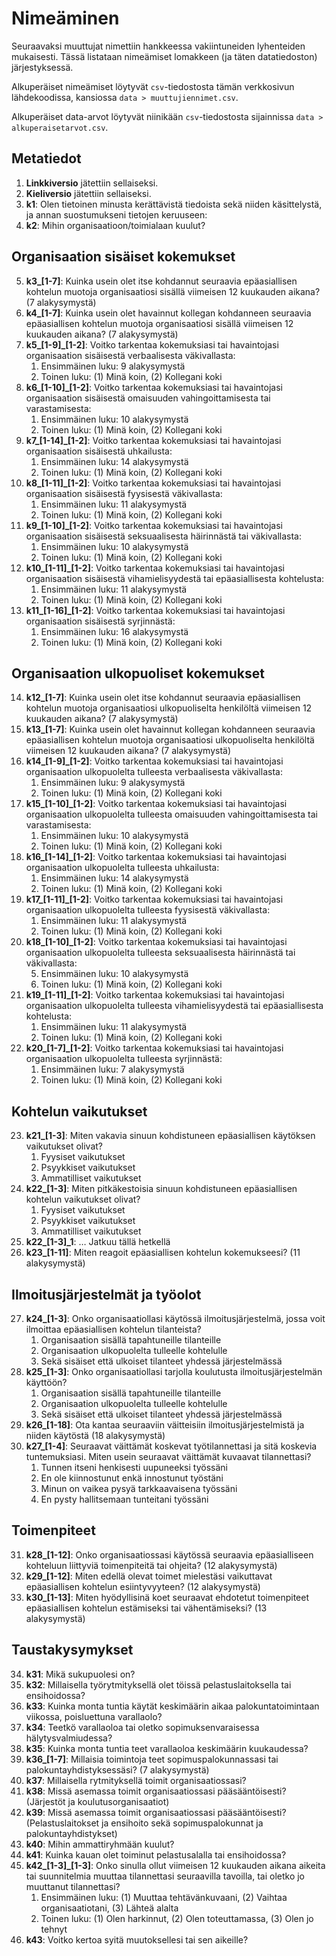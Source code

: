 # Nimeäminen {#sec-nimeaminen}

Seuraavaksi muuttujat nimettiin hankkeessa vakiintuneiden lyhenteiden mukaisesti. Tässä listataan nimeämiset lomakkeen (ja täten datatiedoston) järjestyksessä.

Alkuperäiset nimeämiset löytyvät `csv`-tiedostosta tämän verkkosivun lähdekoodissa, kansiossa `data > muuttujiennimet.csv`.

Alkuperäiset data-arvot löytyvät niinikään `csv`-tiedostosta sijainnissa `data > alkuperaisetarvot.csv`.

## Metatiedot {#sec-nimeaminen-metatiedot}

1.  **Linkkiversio** jätettiin sellaiseksi.
2.  **Kieliversio** jätettiin sellaiseksi.
3.  **k1**: Olen tietoinen minusta kerättävistä tiedoista sekä niiden käsittelystä, ja annan suostumukseni tietojen keruuseen:
4.  **k2**: Mihin organisaatioon/toimialaan kuulut?

## Organisaation sisäiset kokemukset {#sec-nimeaminen-sisaisetkokemukset}

5.  **k3\_\[1-7\]**: Kuinka usein olet itse kohdannut seuraavia epäasiallisen kohtelun muotoja organisaatiosi sisällä viimeisen 12 kuukauden aikana? (7 alakysymystä)
6.  **k4\_\[1-7\]**: Kuinka usein olet havainnut kollegan kohdanneen seuraavia epäasiallisen kohtelun muotoja organisaatiosi sisällä viimeisen 12 kuukauden aikana? (7 alakysymystä)
7.  **k5\_\[1-9\]\_\[1-2\]**: Voitko tarkentaa kokemuksiasi tai havaintojasi organisaation sisäisestä verbaalisesta väkivallasta:
    1.  Ensimmäinen luku: 9 alakysymystä
    2.  Toinen luku: (1) Minä koin, (2) Kollegani koki
8.  **k6\_\[1-10\]\_\[1-2\]**: Voitko tarkentaa kokemuksiasi tai havaintojasi organisaation sisäisestä omaisuuden vahingoittamisesta tai varastamisesta:
    1.  Ensimmäinen luku: 10 alakysymystä
    2.  Toinen luku: (1) Minä koin, (2) Kollegani koki
9.  **k7\_\[1-14\]\_\[1-2\]**: Voitko tarkentaa kokemuksiasi tai havaintojasi organisaation sisäisestä uhkailusta:
    1.  Ensimmäinen luku: 14 alakysymystä
    2.  Toinen luku: (1) Minä koin, (2) Kollegani koki
10. **k8\_\[1-11\]\_\[1-2\]**: Voitko tarkentaa kokemuksiasi tai havaintojasi organisaation sisäisestä fyysisestä väkivallasta:
    1.  Ensimmäinen luku: 11 alakysymystä
    2.  Toinen luku: (1) Minä koin, (2) Kollegani koki
11. **k9\_\[1-10\]\_\[1-2\]**: Voitko tarkentaa kokemuksiasi tai havaintojasi organisaation sisäisestä seksuaalisesta häirinnästä tai väkivallasta:
    1.  Ensimmäinen luku: 10 alakysymystä
    2.  Toinen luku: (1) Minä koin, (2) Kollegani koki
12. **k10\_\[1-11\]\_\[1-2\]**: Voitko tarkentaa kokemuksiasi tai havaintojasi organisaation sisäisestä vihamielisyydestä tai epäasiallisesta kohtelusta:
    1.  Ensimmäinen luku: 11 alakysymystä
    2.  Toinen luku: (1) Minä koin, (2) Kollegani koki
13. **k11\_\[1-16\]\_\[1-2\]**: Voitko tarkentaa kokemuksiasi tai havaintojasi organisaation sisäisestä syrjinnästä:
    1.  Ensimmäinen luku: 16 alakysymystä
    2.  Toinen luku: (1) Minä koin, (2) Kollegani koki

## Organisaation ulkopuoliset kokemukset {#sec-nimeaminen-ulkopuolisetkokemukset}

14. **k12\_\[1-7\]**: Kuinka usein olet itse kohdannut seuraavia epäasiallisen kohtelun muotoja organisaatiosi ulkopuoliselta henkilöltä viimeisen 12 kuukauden aikana? (7 alakysymystä)
15. **k13\_\[1-7\]**: Kuinka usein olet havainnut kollegan kohdanneen seuraavia epäasiallisen kohtelun muotoja organisaatiosi ulkopuoliselta henkilöltä viimeisen 12 kuukauden aikana? (7 alakysymystä)
16. **k14\_\[1-9\]\_\[1-2\]**: Voitko tarkentaa kokemuksiasi tai havaintojasi organisaation ulkopuolelta tulleesta verbaalisesta väkivallasta:
    1.  Ensimmäinen luku: 9 alakysymystä
    2.  Toinen luku: (1) Minä koin, (2) Kollegani koki
17. **k15\_\[1-10\]\_\[1-2\]**: Voitko tarkentaa kokemuksiasi tai havaintojasi organisaation ulkopuolelta tulleesta omaisuuden vahingoittamisesta tai varastamisesta:
    1.  Ensimmäinen luku: 10 alakysymystä
    2.  Toinen luku: (1) Minä koin, (2) Kollegani koki
18. **k16\_\[1-14\]\_\[1-2\]**: Voitko tarkentaa kokemuksiasi tai havaintojasi organisaation ulkopuolelta tulleesta uhkailusta:
    1.  Ensimmäinen luku: 14 alakysymystä
    2.  Toinen luku: (1) Minä koin, (2) Kollegani koki
19. **k17\_\[1-11\]\_\[1-2\]**: Voitko tarkentaa kokemuksiasi tai havaintojasi organisaation ulkopuolelta tulleesta fyysisestä väkivallasta:
    1.  Ensimmäinen luku: 11 alakysymystä
    2.  Toinen luku: (1) Minä koin, (2) Kollegani koki
20. **k18\_\[1-10\]\_\[1-2\]**: Voitko tarkentaa kokemuksiasi tai havaintojasi organisaation ulkopuolelta tulleesta seksuaalisesta häirinnästä tai väkivallasta:
    5.  Ensimmäinen luku: 10 alakysymystä
    6.  Toinen luku: (1) Minä koin, (2) Kollegani koki
21. **k19\_\[1-11\]\_\[1-2\]**: Voitko tarkentaa kokemuksiasi tai havaintojasi organisaation ulkopuolelta tulleesta vihamielisyydestä tai epäasiallisesta kohtelusta:
    1.  Ensimmäinen luku: 11 alakysymystä
    2.  Toinen luku: (1) Minä koin, (2) Kollegani koki
22. **k20\_\[1-7\]\_\[1-2\]**: Voitko tarkentaa kokemuksiasi tai havaintojasi organisaation ulkopuolelta tulleesta syrjinnästä:
    1.  Ensimmäinen luku: 7 alakysymystä
    2.  Toinen luku: (1) Minä koin, (2) Kollegani koki

## Kohtelun vaikutukset {#sec-nimeaminen-vaikutukset}

23. **k21\_\[1-3\]**: Miten vakavia sinuun kohdistuneen epäasiallisen käytöksen vaikutukset olivat?
    1.  Fyysiset vaikutukset
    2.  Psyykkiset vaikutukset
    3.  Ammatilliset vaikutukset
24. **k22\_\[1-3\]**: Miten pitkäkestoisia sinuun kohdistuneen epäasiallisen kohtelun vaikutukset olivat?
    1.  Fyysiset vaikutukset
    2.  Psyykkiset vaikutukset
    3.  Ammatilliset vaikutukset
25. **k22\_\[1-3\]\_1**: ... Jatkuu tällä hetkellä
26. **k23\_\[1-11\]**: Miten reagoit epäasiallisen kohtelun kokemukseesi? (11 alakysymystä)

## Ilmoitusjärjestelmät ja työolot {#sec-nimeaminen-ilmoitusjarjestelmat}

27. **k24\_\[1-3\]**: Onko organisaatiollasi käytössä ilmoitusjärjestelmä, jossa voit ilmoittaa epäasiallisen kohtelun tilanteista?
    1.  Organisaation sisällä tapahtuneille tilanteille
    2.  Organisaation ulkopuolelta tulleelle kohtelulle
    3.  Sekä sisäiset että ulkoiset tilanteet yhdessä järjestelmässä
28. **k25\_\[1-3\]**: Onko organisaatiollasi tarjolla koulutusta ilmoitusjärjestelmän käyttöön?
    1.  Organisaation sisällä tapahtuneille tilanteille
    2.  Organisaation ulkopuolelta tulleelle kohtelulle
    3.  Sekä sisäiset että ulkoiset tilanteet yhdessä järjestelmässä
29. **k26\_\[1-18\]**: Ota kantaa seuraaviin väitteisiin ilmoitusjärjestelmistä ja niiden käytöstä (18 alakysymystä)
30. **k27\_\[1-4\]**: Seuraavat väittämät koskevat työtilannettasi ja sitä koskevia tuntemuksiasi. Miten usein seuraavat väittämät kuvaavat tilannettasi?
    1.  Tunnen itseni henkisesti uupuneeksi työssäni
    2.  En ole kiinnostunut enkä innostunut työstäni
    3.  Minun on vaikea pysyä tarkkaavaisena työssäni
    4.  En pysty hallitsemaan tunteitani työssäni

## Toimenpiteet {#sec-nimeaminen-toimenpiteet}

31. **k28\_\[1-12\]**: Onko organisaatiossasi käytössä seuraavia epäasialliseen kohteluun liittyviä toimenpiteitä tai ohjeita? (12 alakysymystä)
32. **k29\_\[1-12\]**: Miten edellä olevat toimet mielestäsi vaikuttavat epäasiallisen kohtelun esiintyvyyteen? (12 alakysymystä)
33. **k30\_\[1-13\]**: Miten hyödyllisinä koet seuraavat ehdotetut toimenpiteet epäasiallisen kohtelun estämiseksi tai vähentämiseksi? (13 alakysymystä)

## Taustakysymykset {#sec-nimeaminen-taustakysymykset}

34. **k31**: Mikä sukupuolesi on?
35. **k32**: Millaisella työrytmityksellä olet töissä pelastuslaitoksella tai ensihoidossa?
36. **k33**: Kuinka monta tuntia käytät keskimäärin aikaa palokuntatoimintaan viikossa, poisluettuna varallaolo?
37. **k34**: Teetkö varallaoloa tai oletko sopimuksenvaraisessa hälytysvalmiudessa?
38. **k35**: Kuinka monta tuntia teet varallaoloa keskimäärin kuukaudessa?
39. **k36\_\[1-7\]**: Millaisia toimintoja teet sopimuspalokunnassasi tai palokuntayhdistyksessäsi? (7 alakysymystä)
40. **k37**: Millaisella rytmityksellä toimit organisaatiossasi?
41. **k38**: Missä asemassa toimit organisaatiossasi pääsääntöisesti? (Järjestöt ja koulutusorganisaatiot)
42. **k39**: Missä asemassa toimit organisaatiossasi pääsääntöisesti? (Pelastuslaitokset ja ensihoito sekä sopimuspalokunnat ja palokuntayhdistykset)
43. **k40**: Mihin ammattiryhmään kuulut?
44. **k41**: Kuinka kauan olet toiminut pelastusalalla tai ensihoidossa?
45. **k42\_\[1-3\]\_\[1-3\]**: Onko sinulla ollut viimeisen 12 kuukauden aikana aikeita tai suunnitelmia muuttaa tilannettasi seuraavilla tavoilla, tai oletko jo muuttanut tilannettasi?
    1.  Ensimmäinen luku: (1) Muuttaa tehtävänkuvaani, (2) Vaihtaa organisaatiotani, (3) Lähteä alalta
    2.  Toinen luku: (1) Olen harkinnut, (2) Olen toteuttamassa, (3) Olen jo tehnyt
46. **k43**: Voitko kertoa syitä muutoksellesi tai sen aikeille?
